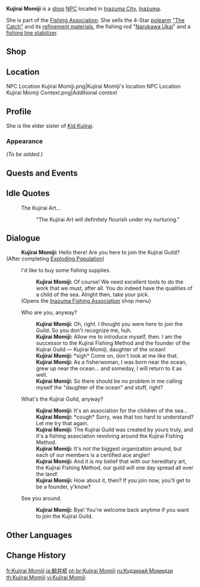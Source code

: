 {{Meta
<!-- REMOVE THIS TEMPLATE AFTER ADDING MISSING INFO -->
|missing_NPC_profile  = yes
}}
{{Character Infobox
|type             = Open-World NPC
|image            = NPC Kujirai Momiji.png
|realname         = 
|region           = Inazuma
|location         = Inazuma
|affiliation      = Kujirai Clan
|affiliation2     = Fishing Association
|title            = Inazuman Angler
|voiceEN          = 
|voiceCN          = 
|voiceJP          = 
|ancestry         = Kujirai Clan
|sibling          = Kid Kujirai
}}
'''Kujirai Momiji''' {{Lang|ja=鯨井椛}} is a [[shop]] [[NPC]] located in [[Inazuma City]], [[Inazuma]].

She is part of the [[Fishing Association]]. She sells the 4-Star [[polearm]] [["The Catch"]] and its [[Refinement Material|refinement materials]], the fishing rod "[[Narukawa Ukai]]" and a [[Fishing Line Stabilizer|fishing line stabilizer]].

==Shop==
{{Shop/Header|currency=Fish|vendor=Kujirai Momiji}}
{{Shop|Narukawa Ukai|Medaka*20;Glaze Medaka*20;Lunged Stickleback*20;Purple Shirakodai*20|1}}<!--Fishing Rod-->
{{Shop|"The Catch"|Raimei Angelfish*6;Golden Koi*20;Rusty Koi*20|1}}<!--Polearm-->
{{Shop|Ako's Sake Vessel|Raimei Angelfish*3;Pufferfish*10;Bitter Pufferfish*10|4}}<!--Refinement Material-->
{{Shop|Fishing Line Stabilizer|Medaka*3|1}}<!--Gadget-->
{{Shop/Footer}}

==Location==
<gallery>
NPC Location Kujirai Momiji.png|Kujirai Momiji's location
NPC Location Kujirai Momiji Context.png|Additional context
</gallery>

==Profile==
<!-- detailed story/lore information goes here -->
She is the elder sister of [[Kid Kujirai]].

===Appearance===
''(To be added.)''

==Quests and Events==
{{Quests and Events}}

==Idle Quotes==
{{Dialogue Start}}
: {{DIcon|Idle}} The Kujirai Art...
:: {{A|VO Kujirai Momiji 01.ogg}} "The Kujirai Art will definitely flourish under my nurturing."
{{Dialogue End}}

==Dialogue==
{{Dialogue Start}}
:'''Kujirai Momiji:''' Hello there! Are you here to join the Kujirai Guild?
;(After completing [[Exploding Population]])
:{{DIcon|Fishing Supplies}} I'd like to buy some fishing supplies.
::'''Kujirai Momiji:''' Of course! We need excellent tools to do the work that we must, after all. You do indeed have the qualities of a child of the sea. Alright then, take your pick.
:;(Opens the [[Inazuma Fishing Association]] shop menu)
:{{DIcon}} Who are you, anyway?
::'''Kujirai Momiji:''' Oh, right. I thought you were here to join the Guild. So you don't recognize me, huh.
::'''Kujirai Momiji:''' Allow me to introduce myself, then. I am the successor to the Kujirai Fishing Method and the founder of the Kujirai Guild &mdash; Kujirai Momiji, daughter of the ocean!
::'''Kujirai Momiji:''' *sigh* Come on, don't look at me like that.
::'''Kujirai Momiji:''' As a fisherwoman, I was born near the ocean, grew up near the ocean... and someday, I will return to it as well.
::'''Kujirai Momiji:''' So there should be no problem in me calling myself the "daughter of the ocean" and stuff, right?
:{{DIcon}} What's the Kujirai Guild, anyway?
::'''Kujirai Momiji:''' It's an association for the children of the sea...
::'''Kujirai Momiji:''' *cough* Sorry, was that too hard to understand? Let me try that again.
::'''Kujirai Momiji:''' The Kujirai Guild was created by yours truly, and it's a fishing association revolving around the Kujirai Fishing Method.
::'''Kujirai Momiji:''' It's not the biggest organization around, but each of our members is a certified ace angler!
::'''Kujirai Momiji:''' And it is my belief that with our hereditary art, the Kujirai Fishing Method, our guild will one day spread all over the land!
::'''Kujirai Momiji:''' How about it, then? If you join now, you'll get to be a founder, y'know?
:{{DIcon}} See you around.
::'''Kujirai Momiji:''' Bye! You're welcome back anytime if you want to join the Kujirai Guild.
{{Dialogue End}}
<!--==Trivia==-->
==Other Languages==
{{Other Languages
|default_hidden = 1
|en      = Kujirai Momiji
|zhs     = 鲸井椛
|zhs_rm  = Jīngjǐng Huā
|zht     = 鯨井椛
|zht_rm  = Jīngjǐng Huā
|ja      = 鯨井椛
|ja_rm   = Kujirai Momiji
|ko      = 쿠지라이 모미지
|ko_rm   = Kujirai Momoji
|es      = Kujirai Momiji
|fr      = Kujirai Momiji
|ru      = Кудзирай Момидзи
|th      = Kujirai Momiji
|vi      = Kujirai Momiji
|de      = Kujirai Momiji
|id      = Kujirai Momiji
|pt      = Kujirai Momiji
|tr      = Kujirai Momiji
|it      = Kujirai Momiji
}}

==Change History==
{{Change History|2.1}}
<!--
==References==
{{Reflist}}-->

[[fr:Kujirai Momiji]]
[[ja:鯨井椛]]
[[pt-br:Kujirai Momiji]]
[[ru:Кудзирай Момидзи]]
[[th:Kujirai Momiji]]
[[vi:Kujirai Momiji]]